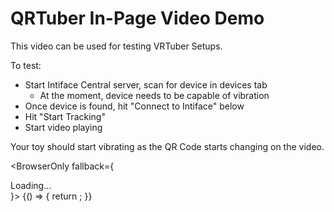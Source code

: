 
# QRTuber In-Page Video Demo

This video can be used for testing VRTuber Setups.

To test:

- Start Intiface Central server, scan for device in devices tab
  - At the moment, device needs to be capable of vibration
- Once device is found, hit "Connect to Intiface" below
- Hit "Start Tracking"
- Start video playing

Your toy should start vibrating as the QR Code starts changing on the video.

<div style={{textAlign: "center"}}>
  <ReactPlayer playing controls url={demoVideo} loop={true} />
</div>

<BrowserOnly fallback={<div>Loading...</div>}>
{() => {
  return <QRTuberDemoComponent />;
}}
</BrowserOnly>
